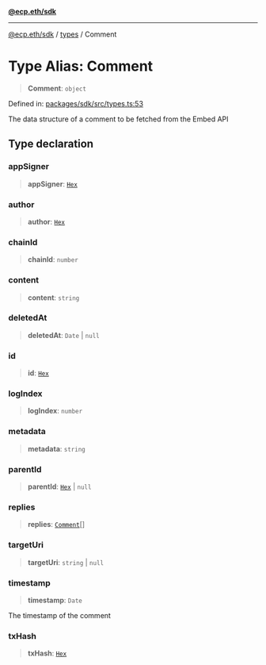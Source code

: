 [**@ecp.eth/sdk**](/sdk-reference/index.mdx)

***

[@ecp.eth/sdk](/sdk-reference/index.mdx) / [types](/sdk-reference/types/index.mdx) / Comment

# Type Alias: Comment

> **Comment**: `object`

Defined in: [packages/sdk/src/types.ts:53](https://github.com/ecp-eth/comments-monorepo/blob/main/packages/sdk/src/types.ts#L53)

The data structure of a comment to be fetched from the Embed API

## Type declaration

### appSigner

> **appSigner**: [`Hex`](/sdk-reference/types/type-aliases/Hex.mdx)

### author

> **author**: [`Hex`](/sdk-reference/types/type-aliases/Hex.mdx)

### chainId

> **chainId**: `number`

### content

> **content**: `string`

### deletedAt

> **deletedAt**: `Date` \| `null`

### id

> **id**: [`Hex`](/sdk-reference/types/type-aliases/Hex.mdx)

### logIndex

> **logIndex**: `number`

### metadata

> **metadata**: `string`

### parentId

> **parentId**: [`Hex`](/sdk-reference/types/type-aliases/Hex.mdx) \| `null`

### replies

> **replies**: [`Comment`](/sdk-reference/types/type-aliases/Comment.mdx)[]

### targetUri

> **targetUri**: `string` \| `null`

### timestamp

> **timestamp**: `Date`

The timestamp of the comment

### txHash

> **txHash**: [`Hex`](/sdk-reference/types/type-aliases/Hex.mdx)

